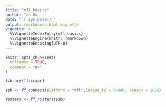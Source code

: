 ```yaml
---
title: "mfl_basics"
author: Tan Ho
date: "`r Sys.Date()`"
output: rmarkdown::html_vignette
vignette: >
  %\VignetteIndexEntry{mfl_basics}
  %\VignetteEngine{knitr::rmarkdown}
  %\VignetteEncoding{UTF-8}
---
```


```r
knitr::opts_chunk$set(
  collapse = TRUE,
  comment = "#>"
)
```

```r
library(ffscrapr)
```



```r
ssb <- ff_connect(platform = "mfl",league_id = 54040, season = 2020)
```

```r
rosters <- ff_rosters(ssb)
```

